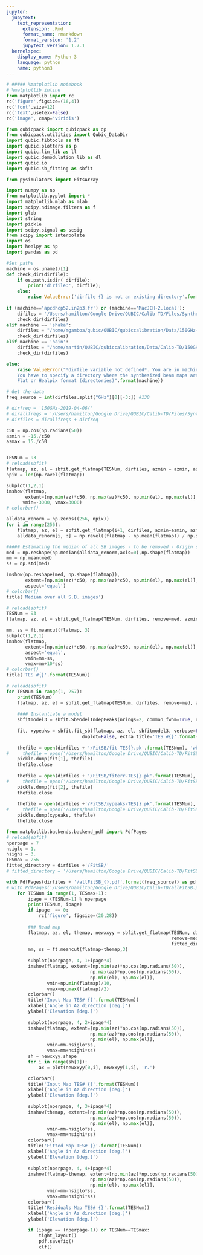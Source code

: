 ```yaml
---
jupyter:
  jupytext:
    text_representation:
      extension: .Rmd
      format_name: rmarkdown
      format_version: '1.2'
      jupytext_version: 1.7.1
  kernelspec:
    display_name: Python 3
    language: python
    name: python3
---
```


```python
# ##### %matplotlib notebook
# %matplotlib inline
from matplotlib import rc
rc('figure',figsize=(16,4))
rc('font',size=12)
rc('text',usetex=False)
rc('image', cmap='viridis')

from qubicpack import qubicpack as qp
from qubicpack.utilities import Qubic_DataDir
import qubic.fibtools as ft
import qubic.plotters as p
import qubic.lin_lib as ll
import qubic.demodulation_lib as dl
import qubic.io
import qubic.sb_fitting as sbfit

from pysimulators import FitsArray

import numpy as np
from matplotlib.pyplot import *
import matplotlib.mlab as mlab
import scipy.ndimage.filters as f
import glob
import string
import pickle
import scipy.signal as scsig
from scipy import interpolate
import os
import healpy as hp
import pandas as pd

```

```python
#Set paths
machine = os.uname()[1]
def check_dir(dirfile):
    if os.path.isdir( dirfile): 
        print('dirfile:', dirfile); 
    else: 
        raise ValueError('dirfile {} is not an existing directory'.format(dirfile) )
        
if (machine=='apcdhcp52.in2p3.fr') or (machine=='MacJCH-2.local'):
    difiles = '/Users/hamilton/Google Drive/QUBIC/Calib-TD/Files/Synthesized Beams/Synthesized_Beams_Files/'
    check_dir(dirfiles)
elif machine == 'shaka':
    dirfiles = "/home/mgamboa/qubic/QUBIC/qubiccalibration/Data/150GHz-2019-04-06/"
    check_dir(dirfiles)
elif machine == 'hain':
    dirfiles = "/home/martin/QUBIC/qubiccalibration/Data/Calib-TD/150GHz-2019-04-06/"
    check_dir(dirfiles)

else:
    raise ValueError("*dirfile variable not defined*. You are in machine named: {}. \
    You have to specify a directory where the synthesized beam maps are saved in \
    Flat or Healpix format (directories)".format(machine))
```

```python
# Get the data
freq_source = int(dirfiles.split("GHz")[0][-3:]) #130 

# dirfreq = '150GHz-2019-04-06/'
# dirallfreqs = '/Users/hamilton/Google Drive/QUBIC/Calib-TD/Files/Synthesized Beams/Synthesized_Beams_Files/'
# dirfiles = dirallfreqs + dirfreq

c50 = np.cos(np.radians(50))
azmin = -15./c50
azmax = 15./c50


TESNum = 93
# reload(sbfit)
flatmap, az, el = sbfit.get_flatmap(TESNum, dirfiles, azmin = azmin, azmax=azmax)
npix = len(np.ravel(flatmap))

subplot(1,2,1)
imshow(flatmap,
       extent=[np.min(az)*c50, np.max(az)*c50, np.min(el), np.max(el)], aspect='equal',
      vmin=-3000, vmax=3000)
# colorbar()

```

```python
alldata_renorm = np.zeros((256, npix))
for i in range(256):
    flatmap, az, el = sbfit.get_flatmap(i+1, dirfiles, azmin=azmin, azmax=azmax)
    alldata_renorm[i, :] = np.ravel((flatmap - np.mean(flatmap)) / np.std(flatmap))  
```

```python
##### Estimating the median of all SB images - to be removed - Origin still unexplained...
med = np.reshape(np.median(alldata_renorm,axis=0),np.shape(flatmap))
mm = np.mean(med)
ss = np.std(med)

imshow(np.reshape(med, np.shape(flatmap)),
       extent=[np.min(az)*c50, np.max(az)*c50, np.min(el), np.max(el)], 
       aspect='equal')
# colorbar()
title('Median over all S.B. images')
```

```python
# reload(sbfit)
TESNum = 93
flatmap, az, el = sbfit.get_flatmap(TESNum, dirfiles, remove=med, azmin=azmin, azmax=azmax)

mm, ss = ft.meancut(flatmap, 3)
subplot(1,2,1)
imshow(flatmap,
       extent=[np.min(az)*c50, np.max(az)*c50, np.min(el), np.max(el)], 
       aspect='equal',
       vmin=mm-ss, 
       vmax=mm+10*ss)
# colorbar()
title('TES #{}'.format(TESNum))
```

```python
# reload(sbfit)
for TESNum in range(1, 257):
    print(TESNum)
    flatmap, az, el = sbfit.get_flatmap(TESNum, dirfiles, remove=med, azmin=azmin, azmax=azmax)
    
    #### Instantiate a model
    sbfitmodel3 = sbfit.SbModelIndepPeaks(nrings=2, common_fwhm=True, no_xy_shift=False, distortion=False)
    
    fit, xypeaks = sbfit.fit_sb(flatmap, az, el, sbfitmodel3, verbose=False, resample=False, 
                            doplot=False, extra_title='TES #{}'.format(TESNum))
    
    thefile = open(dirfiles + '/FitSB/fit-TES{}.pk'.format(TESNum), 'wb')
#     thefile = open('/Users/hamilton/Google Drive/QUBIC/Calib-TD/FitSB/fit-TES{}.pk'.format(TESNum), 'wb')
    pickle.dump(fit[1], thefile)
    thefile.close
    
    thefile = open(dirfiles + '/FitSB/fiterr-TES{}.pk'.format(TESNum), 'wb')
#     thefile = open('/Users/hamilton/Google Drive/QUBIC/Calib-TD/FitSB/fiterr-TES{}.pk'.format(TESNum), 'wb')
    pickle.dump(fit[2], thefile)
    thefile.close
    
    thefile = open(dirfiles +'/FitSB/xypeaks-TES{}.pk'.format(TESNum), 'wb')
#     thefile = open('/Users/hamilton/Google Drive/QUBIC/Calib-TD/FitSB/xypeaks-TES{}.pk'.format(TESNum), 'wb')
    pickle.dump(xypeaks, thefile)
    thefile.close

```

```python
from matplotlib.backends.backend_pdf import PdfPages
# reload(sbfit)
nperpage = 7
nsiglo = 1.
nsighi = 3.
TESmax = 256
fitted_directory = dirfiles +'/FitSB/'
# fitted_directory = '/Users/hamilton/Google Drive/QUBIC/Calib-TD/FitSB/'

with PdfPages(dirfiles + '/allFitSB_{}.pdf'.format(freq_source)) as pdf:
# with PdfPages('/Users/hamilton/Google Drive/QUBIC/Calib-TD/allFitSB.pdf') as pdf:
    for TESNum in range(1, TESmax+1):
        ipage = (TESNum-1) % nperpage
        print(TESNum, ipage)
        if ipage  == 0:
            rc('figure', figsize=(20,28))
        
        ### Read map
        flatmap, az, el, themap, newxxyy = sbfit.get_flatmap(TESNum, dirfiles, 
                                                             remove=med, azmin=azmin, azmax=azmax,
                                                             fitted_directory = fitted_directory)
        mm, ss = ft.meancut(flatmap-themap,3)
        
        subplot(nperpage, 4, 1+ipage*4)
        imshow(flatmap, extent=[np.min(az)*np.cos(np.radians(50)), 
                               np.max(az)*np.cos(np.radians(50)), 
                               np.min(el), np.max(el)],
               vmin=np.min(flatmap)/10, 
               vmax=np.max(flatmap)/2)
        colorbar()
        title('Input Map TES# {}'.format(TESNum))
        xlabel('Angle in Az direction [deg.]')
        ylabel('Elevation [deg.]')
        
        subplot(nperpage, 4, 2+ipage*4)
        imshow(flatmap, extent=[np.min(az)*np.cos(np.radians(50)), 
                               np.max(az)*np.cos(np.radians(50)), 
                               np.min(el), np.max(el)],
               vmin=mm-nsiglo*ss, 
               vmax=mm+nsighi*ss)
        sh = newxxyy.shape
        for i in range(sh[1]):
            ax = plot(newxxyy[0,i], newxxyy[1,i], 'r.')

        colorbar()
        title('Input Map TES# {}'.format(TESNum))
        xlabel('Angle in Az direction [deg.]')
        ylabel('Elevation [deg.]')
        
        subplot(nperpage, 4, 3+ipage*4)
        imshow(themap, extent=[np.min(az)*np.cos(np.radians(50)), 
                               np.max(az)*np.cos(np.radians(50)), 
                               np.min(el), np.max(el)],
               vmin=mm-nsiglo*ss, 
               vmax=mm+nsighi*ss)
        colorbar()
        title('Fitted Map TES# {}'.format(TESNum))
        xlabel('Angle in Az direction [deg.]')
        ylabel('Elevation [deg.]')
        
        subplot(nperpage, 4, 4+ipage*4)
        imshow(flatmap-themap, extent=[np.min(az)*np.cos(np.radians(50)), 
                               np.max(az)*np.cos(np.radians(50)), 
                               np.min(el), np.max(el)],
               vmin=mm-nsiglo*ss, 
               vmax=mm+nsighi*ss)
        colorbar()
        title('Residuals Map TES# {}'.format(TESNum))
        xlabel('Angle in Az direction [deg.]')
        ylabel('Elevation [deg.]')
        
        if (ipage == (nperpage-1)) or TESNum==TESmax:
            tight_layout()
            pdf.savefig()
            clf()
   
    
    
    

```

```python

```

```python

```
